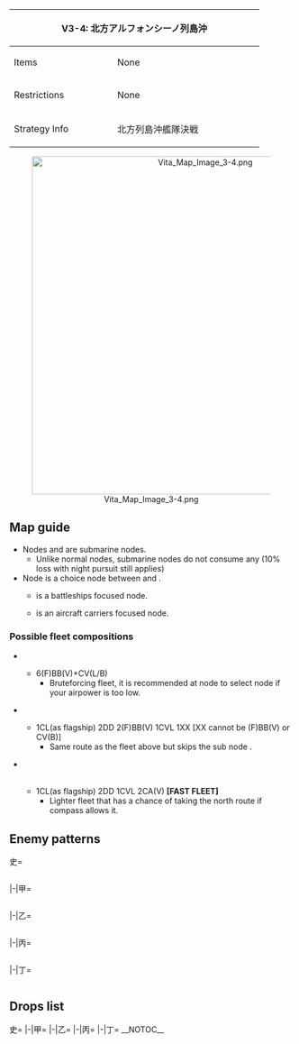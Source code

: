 {| class="article-table" style="width:100%;"
|-
! colspan="2" style="text-align:center;width:70%;" | V3-4: 北方アルフォンシーノ列島沖
| rowspan="3" style="text-align:center;width:30%;" | [[File:Vita Map Banner 3-4.png|400px]]
|-
! Items
| None
|-
! Restrictions
| None
|-
! Strategy Info
|北方列島沖艦隊決戦
|北方海域深部に敵艦隊が集結中の大規模泊地を発見した。<br>我が艦隊の総力を挙げて、同方面の敵艦隊を撃滅せよ！
|}
<center>[[File:Vita Map Image 3-4.png|600px]]</center>
==Map guide==
{{Map/Branching
|id = V3-4
|0 -> A,B =*Have CV(B) + (F)BB(V) ≧ 1 to route to B
*Else, random 50%/50% chance
|B -> D = *Meet any of the following requirements :
**CV(B) + (F)BB(V) ≧ 3
**Do not meet the requirements for E
|B -> E/empty =*Have CV(B) + (F)BB(V) ≦ 2 and meet any of the following requirements:
**CL as flagship and DD ≧ 2
**CL ≧ 1 and DD ≧ 3
**CV(L/B) ≦ 2 (has 50% chance of routing to D instead)
|E/empty -> F,G =*Choice node
|C ->H=*Meet any of the following requirements :
**{{ShipLink|Akitsushima}} in the fleet and DD ≧ 2
**'''Fast fleet''', CVL ≦ 2, CL ≧ 1 and DD ≧ 2
**'''Fast fleet''' and DD ≧ 4
|C ->D =*Do not meet the requirements for H
|D ->E/empty =*Fixed route
}}
*Nodes {{Event/Route|C|red}} and {{Event/Route|D|red}} are submarine nodes.
**Unlike normal nodes, submarine nodes do not consume any {{Ammo}} (10% loss with night pursuit still applies)
*Node {{Event/Route|E|blue}} is a choice node between {{Event/Route|F|red}} and {{Event/Route|G|red}}.
**{{Event/Route|F|red}} is a battleships focused node.
**{{Event/Route|G|red}} is an aircraft carriers focused node.
===Possible fleet compositions===
*{{Event/Route|B|red|D|red|E|blue|F|red|J|red}}<br>{{Event/Route|B|red|D|red|E|blue|G|red|J|red}}
**6(F)BB(V)+CV(L/B)
***Bruteforcing fleet, it is recommended at node {{Event/Route|E|blue}} to select node {{Event/Route|F|red}} if your airpower is too low.
*{{Event/Route|B|red|E|blue|F|red|J|red}}<br>{{Event/Route|B|red|E|blue|G|red|J|red}}
**1CL(as flagship) 2DD 2(F)BB(V) 1CVL 1XX [XX cannot be (F)BB(V) or CV(B)]
***Same route as the fleet above but skips the sub node {{Event/Route|D|red}}.
*{{Event/Route|B|red|E|blue|F|red|J|red}}<br>{{Event/Route|B|red|E|blue|G|red|J|red}}<br>{{Event/Route|A|red|C|red|H|red|I|red|J|red}}
**1CL(as flagship) 2DD 1CVL 2CA(V) '''[FAST FLEET]'''
***Lighter fleet that has a chance of taking the north route if compass allows it.

==Enemy patterns==
<tabber>史=
<div class="scrollable" style="width:800px;max-height:400px;overflow:auto;">
{{Map/Nodes|name=北方哨戒艦隊 A群
|A
|Normal/BaseXP
|{{Formation|Line Ahead}}
|110
|555
|554
|554
|576
|576
|-
|A
|Normal/BaseXP
|{{Formation|Line Ahead}}{{Formation|Double Line}}
|100
|555
|554
|576
|575
|575
|-
}}
{{Map/Nodes|name=北方哨戒艦隊 B群
|B
|Normal/BaseXP
|{{Formation|Line Ahead}}
|140
|555
|554
|576
|575
|575
|534
|-
|B
|Normal/BaseXP
|{{Formation|Line Ahead}}{{Formation|Double Line}}
|130
|555
|554
|575
|575
|575
|534
|-
}}
{{Map/Nodes|name=北方潜水艦隊 I群
|C
|Normal/BaseXP
|{{Formation|Echelon}}
|100
|534
|532
|532
|530
|530
|-
|C
|Normal/BaseXP
|{{Formation|Echelon}}{{Formation|Line Abreast}}
|90
|534
|532
|530
|530
|530
|-
}}
{{Map/Nodes|name=北方潜水艦隊 II群
|D
|Normal/BaseXP
|{{Formation|Echelon}}
|120
|534
|533
|533
|532
|532
|-
|D
|Normal/BaseXP
|{{Formation|Echelon}}{{Formation|Line Abreast}}
|100
|534
|533
|532
|530
|530
|-
}}
{{Map/Nodes|name=北方派遣戦艦部隊
|F
|Normal/BaseXP
|{{Formation|Line Ahead}}
|350
|557
|529
|529
|560
|577
|577
|-
|F
|Normal/BaseXP
|{{Formation|Line Ahead}}
|300
|543
|529
|529
|579
|577
|577
|-
|F
|Normal/BaseXP
|{{Formation|Line Ahead}}
|290
|543
|529
|529
|560
|577
|577
|-
}}
{{Map/Nodes|name=北方派遣任務部隊
|G
|Normal/BaseXP
|{{Formation|Diamond}}
|350
|586
|579
|579
|591
|576
|576
|-
|G
|Normal/BaseXP
|{{Formation|Diamond}}
|320
|585
|579
|579
|591
|576
|576
|-
|G
|Normal/BaseXP
|{{Formation|Diamond}}
|300
|585
|579
|528
|591
|576
|576
|-
|G
|Normal/BaseXP
|{{Formation|Diamond}}
|260
|585
|528
|528
|591
|575
|575
|-
}}
{{Map/Nodes|name=北方巡洋戦隊
|H
|Normal/BaseXP
|{{Formation|Line Ahead}}
|220
|601
|527
|527
|555
|576
|576
|-
|H
|Normal/BaseXP
|{{Formation|Line Ahead}}
|200
|601
|527
|527
|555
|575
|575
|-
|H
|Normal/BaseXP
|{{Formation|Line Ahead}}
|150
|527
|527
|555
|554
|575
|575
|-
}}
{{Map/Nodes|name=北方水上打撃部隊
|I
|Normal/BaseXP
|{{Formation|Line Ahead}}{{Formation|Double Line}}
|200
|529
|529
|527
|555
|576
|576
|-
|I
|Normal/BaseXP
|{{Formation|Line Ahead}}
|190
|529
|527
|527
|555
|575
|575
|-
}}
{{Map/Nodes|name=北方主力艦隊旗艦
|J
|Boss/BaseXP
|{{Formation|Diamond}}
|300
|586
|591
|591
|576
|576
|576
|-
|J
|Boss/BaseXP
|{{Formation|Diamond}}
|260
|585
|591
|591
|576
|575
|575
|-
|J
|Boss/BaseXP
|{{Formation|Diamond}}
|220
|579
|591
|591
|576
|575
|575
|-
|J
|Boss/BaseXP
|{{Formation|Diamond}}
|200
|579
|591
|576
|575
|575
|575
|-
}}
</div> <!-- overflow -->
|-|甲=
<div class="scrollable" style="width:800px;max-height:400px;overflow:auto;">
{{Map/Nodes|name=北方哨戒艦隊 A群
|A
|Normal/BaseXP
|{{Formation|Line Ahead}}{{Formation|Double Line}}
|100
|555
|554
|576
|575
|575
|-
|A
|Normal/BaseXP
|{{Formation|Line Ahead}}{{Formation|Double Line}}
|75
|555
|575
|575
|501
|501
|-
}}
{{Map/Nodes|name=北方哨戒艦隊 B群
|B
|Normal/BaseXP
|{{Formation|Line Ahead}}{{Formation|Double Line}}
|130
|555
|554
|575
|575
|575
|534
|-
|B
|Normal/BaseXP
|{{Formation|Line Ahead}}{{Formation|Double Line}}
|110
|555
|554
|575
|575
|532
|-
}}
{{Map/Nodes|name=北方潜水艦隊 I群
|C
|Normal/BaseXP
|{{Formation|Line Abreast}}
|90
|534
|532
|530
|530
|530
|-
|C
|Normal/BaseXP
|{{Formation|Echelon}}{{Formation|Line Abreast}}
|75
|532
|532
|530
|530
|530
|-
|C
|Normal/BaseXP
|{{Formation|Echelon}}
|60
|532
|530
|530
|530
|530
|-
}}
{{Map/Nodes|name=北方潜水艦隊 II群
|D
|Normal/BaseXP
|{{Formation|Echelon}}{{Formation|Line Abreast}}
|100
|534
|533
|532
|530
|530
|-
|D
|Normal/BaseXP
|{{Formation|Echelon}}{{Formation|Line Abreast}}
|80
|534
|533
|530
|530
|-
}}
{{Map/Nodes|name=北方派遣戦艦部隊
|F
|Normal/BaseXP
|{{Formation|Line Ahead}}
|300
|543
|529
|529
|579
|577
|577
|-
|F
|Normal/BaseXP
|{{Formation|Line Ahead}}
|290
|543
|529
|529
|560
|577
|577
|-
|F
|Normal/BaseXP
|{{Formation|Line Ahead}}
|280
|543
|529
|529
|560
|576
|576
|-
|F
|Normal/BaseXP
|{{Formation|Line Ahead}}{{Formation|Double Line}}
|220
|543
|524
|524
|523
|575
|575
|-
}}
{{Map/Nodes|name=北方派遣任務部隊
|G
|Normal/BaseXP
|{{Formation|Diamond}}
|320
|585
|579
|579
|591
|576
|576
|-
|G
|Normal/BaseXP
|{{Formation|Diamond}}
|300
|585
|579
|528
|591
|576
|576
|-
|G
|Normal/BaseXP
|{{Formation|Diamond}}
|260
|585
|528
|528
|591
|575
|575
|-
|G
|Normal/BaseXP
|{{Formation|Diamond}}
|240
|585
|528
|528
|591
|501
|501
|-
|G
|Normal/BaseXP
|{{Formation|Diamond}}
|200
|585
|525
|525
|519
|501
|501
|-
}}
{{Map/Nodes|name=北方巡洋戦隊
|H
|Normal/BaseXP
|{{Formation|Line Ahead}}
|150
|527
|527
|555
|554
|575
|575
|-
|H
|Normal/BaseXP
|{{Formation|Line Ahead}}{{Formation|Double Line}}
|125
|527
|527
|554
|575
|501
|501
|-
}}
{{Map/Nodes|name=北方水上打撃部隊
|I
|Normal/BaseXP
|{{Formation|Line Ahead}}{{Formation|Double Line}}
|190
|529
|527
|527
|555
|575
|575
|-
|I
|Normal/BaseXP
|{{Formation|Line Ahead}}
|150
|529
|527
|522
|519
|575
|575
|-
}}
{{Map/Nodes|name=北方主力艦隊旗艦
|J
|Boss/BaseXP
|{{Formation|Diamond}}
|220
|579
|591
|591
|576
|575
|575
|-
|J
|Boss/BaseXP
|{{Formation|Diamond}}
|200
|579
|591
|576
|575
|575
|575
|-
|J
|Boss/BaseXP
|{{Formation|Diamond}}
|180
|579
|591
|575
|575
|501
|501
|-
|J
|Boss/BaseXP
|{{Formation|Diamond}}
|170
|579
|591
|575
|501
|501
|501
|-
}}
</div> <!-- overflow -->
|-|乙=
<div class="scrollable" style="width:800px;max-height:400px;overflow:auto;">
{{Map/Nodes|name=北方哨戒艦隊 A群
|A
|Normal/BaseXP
|{{Formation|Line Ahead}}{{Formation|Double Line}}
|75
|555
|575
|575
|501
|501
|-
|A
|Normal/BaseXP
|{{Formation|Line Ahead}}{{Formation|Double Line}}
|70
|555
|575
|501
|501
|501
|-
|A
|Normal/BaseXP
|{{Formation|Double Line}}
|65
|555
|575
|501
|501
|-
}}
{{Map/Nodes|name=北方哨戒艦隊 B群
|B
|Normal/BaseXP
|{{Formation|Line Ahead}}{{Formation|Double Line}}
|110
|555
|554
|575
|575
|532
|-
|B
|Normal/BaseXP
|{{Formation|Line Ahead}}{{Formation|Double Line}}
|85
|555
|575
|501
|501
|530
|-
|B
|Normal/BaseXP
|{{Formation|Line Ahead}}{{Formation|Double Line}}
|70
|519
|575
|501
|501
|501
|-
}}
{{Map/Nodes|name=北方潜水艦隊 I群
|C
|Normal/BaseXP
|{{Formation|Line Abreast}}
|75
|532
|532
|530
|530
|530
|-
|C
|Normal/BaseXP
|{{Formation|Echelon}}{{Formation|Line Abreast}}
|60
|532
|530
|530
|530
|530
|-
|C
|Normal/BaseXP
|{{Formation|Echelon}}
|50
|532
|530
|530
|530
|-
|C
|Normal/BaseXP
|{{Formation|Echelon}}
|40
|532
|530
|530
|-
}}
{{Map/Nodes|name=北方潜水艦隊 II群
|D
|Normal/BaseXP
|{{Formation|Echelon}}{{Formation|Line Abreast}}
|80
|534
|533
|530
|530
|-
|D
|Normal/BaseXP
|{{Formation|Echelon}}
|80
|532
|533
|530
|530
|-
|D
|Normal/BaseXP
|{{Formation|Line Abreast}}
|70
|532
|533
|530
|530
|-
}}
{{Map/Nodes|name=北方派遣戦艦部隊
|F
|Normal/BaseXP
|{{Formation|Line Ahead}}{{Formation|Double Line}}
|220
|543
|524
|524
|523
|575
|575
|-
|F
|Normal/BaseXP
|{{Formation|Double Line}}
|190
|542
|524
|524
|510
|575
|575
|-
|F
|Normal/BaseXP
|{{Formation|Double Line}}
|170
|542
|524
|524
|510
|501
|501
|-
}}
{{Map/Nodes|name=北方派遣任務部隊
|G
|Normal/BaseXP
|{{Formation|Diamond}}
|240
|585
|528
|528
|591
|501
|501
|-
|G
|Normal/BaseXP
|{{Formation|Diamond}}
|200
|585
|525
|525
|519
|501
|501
|-
|G
|Normal/BaseXP
|{{Formation|Diamond}}
|170
|528
|525
|525
|519
|501
|501
|-
|G
|Normal/BaseXP
|{{Formation|Diamond}}
|140
|525
|525
|525
|505
|501
|501
|-
}}
{{Map/Nodes|name=北方巡洋戦隊
|H
|Normal/BaseXP
|{{Formation|Line Ahead}}{{Formation|Double Line}}
|125
|527
|527
|554
|575
|501
|501
|-
|H
|Normal/BaseXP
|{{Formation|Line Ahead}}{{Formation|Double Line}}
|115
|527
|522
|518
|575
|501
|501
|-
|H
|Normal/BaseXP
|{{Formation|Double Line}}
|105
|522
|522
|518
|501
|501
|501
|-
}}
{{Map/Nodes|name=北方水上打撃部隊
|I
|Normal/BaseXP
|{{Formation|Line Ahead}}{{Formation|Double Line}}
|150
|529
|527
|522
|519
|575
|575
|-
|I
|Normal/BaseXP
|{{Formation|Double Line}}
|130
|529
|522
|522
|519
|501
|501
|-
|I
|Normal/BaseXP
|{{Formation|Double Line}}
|120
|529
|522
|522
|505
|501
|501
|-
}}
{{Map/Nodes|name=北方主力艦隊旗艦
|J
|Boss/BaseXP
|{{Formation|Diamond}}
|180
|579
|591
|575
|575
|501
|501
|-
|J
|Boss/BaseXP
|{{Formation|Diamond}}
|170
|579
|591
|575
|501
|501
|501
|-
|J
|Boss/BaseXP
|{{Formation|Diamond}}
|150
|528
|591
|575
|501
|501
|501
|-
|J
|Boss/BaseXP
|{{Formation|Diamond}}
|140
|528
|519
|501
|501
|501
|501
|-
}}
</div> <!-- overflow -->
|-|丙=
<div class="scrollable" style="width:800px;max-height:400px;overflow:auto;">
{{Map/Nodes|name=北方哨戒艦隊 A群
|A
|Normal/BaseXP
|{{Formation|Line Ahead}}{{Formation|Double Line}}
|70
|555
|575
|501
|501
|501
|-
|A
|Normal/BaseXP
|{{Formation|Double Line}}
|65
|555
|575
|501
|501
|-
|A
|Normal/BaseXP
|{{Formation|Double Line}}
|50
|575
|501
|501
|501
|-
}}
{{Map/Nodes|name=北方哨戒艦隊 B群
|B
|Normal/BaseXP
|{{Formation|Line Ahead}}{{Formation|Double Line}}
|85
|555
|575
|501
|501
|530
|-
|B
|Normal/BaseXP
|{{Formation|Line Ahead}}{{Formation|Double Line}}
|70
|519
|575
|501
|501
|501
|-
}}
{{Map/Nodes|name=北方潜水艦隊 I群
|C
|Normal/BaseXP
|{{Formation|Line Abreast}}
|60
|532
|530
|530
|530
|530
|-
|C
|Normal/BaseXP
|{{Formation|Echelon}}
|50
|532
|530
|530
|530
|-
|C
|Normal/BaseXP
|{{Formation|Echelon}}
|40
|532
|530
|530
|-
}}
{{Map/Nodes|name=北方潜水艦隊 II群
|D
|Normal/BaseXP
|{{Formation|Echelon}}
|80
|532
|533
|530
|530
|-
|D
|Normal/BaseXP
|{{Formation|Line Abreast}}
|70
|532
|533
|530
|530
|-
|D
|Normal/BaseXP
|{{Formation|Echelon}}
|50
|532
|530
|530
|530
|-
|D
|Normal/BaseXP
|{{Formation|Echelon}}
|40
|532
|530
|530
|-
}}
{{Map/Nodes|name=北方派遣戦艦部隊
|F
|Normal/BaseXP
|{{Formation|Double Line}}
|190
|542
|524
|524
|510
|575
|575
|-
|F
|Normal/BaseXP
|{{Formation|Double Line}}
|170
|542
|524
|524
|510
|501
|501
|-
|F
|Normal/BaseXP
|{{Formation|Double Line}}
|150
|542
|524
|524
|501
|501
|-
}}
{{Map/Nodes|name=北方派遣任務部隊
|G
|Normal/BaseXP
|{{Formation|Diamond}}
|170
|528
|525
|525
|519
|501
|501
|-
|G
|Normal/BaseXP
|{{Formation|Diamond}}
|140
|525
|525
|525
|505
|501
|501
|-
|G
|Normal/BaseXP
|{{Formation|Diamond}}
|120
|525
|525
|505
|501
|501
|-
}}
{{Map/Nodes|name=北方巡洋戦隊
|H
|Normal/BaseXP
|{{Formation|Line Ahead}}{{Formation|Double Line}}
|115
|527
|522
|518
|575
|501
|501
|-
|H
|Normal/BaseXP
|{{Formation|Double Line}}
|105
|522
|522
|518
|501
|501
|501
|-
|H
|Normal/BaseXP
|{{Formation|Double Line}}
|100
|522
|522
|505
|501
|501
|501
|-
}}
{{Map/Nodes|name=北方水上打撃部隊
|I
|Normal/BaseXP
|{{Formation|Double Line}}
|130
|529
|522
|522
|519
|501
|501
|-
|I
|Normal/BaseXP
|{{Formation|Double Line}}
|120
|529
|522
|522
|505
|501
|501
|-
|I
|Normal/BaseXP
|{{Formation|Double Line}}
|100
|524
|522
|522
|501
|501
|-
}}
{{Map/Nodes|name=北方主力艦隊旗艦
|J
|Boss/BaseXP
|{{Formation|Diamond}}
|150
|528
|591
|575
|501
|501
|501
|-
|J
|Boss/BaseXP
|{{Formation|Diamond}}
|140
|528
|519
|501
|501
|501
|501
|-
|J
|Boss/BaseXP
|{{Formation|Diamond}}
|120
|528
|518
|501
|501
|501
|-
}}
</div> <!-- overflow -->
|-|丁=
<div class="scrollable" style="width:800px;max-height:400px;overflow:auto;">
{{Map/Nodes|name=北方哨戒艦隊 A群
|A
|Normal/BaseXP
|{{Formation|Double Line}}
|65
|555
|575
|501
|501
|-
|A
|Normal/BaseXP
|{{Formation|Double Line}}
|50
|575
|501
|501
|501
|-
}}
{{Map/Nodes|name=北方哨戒艦隊 B群
|B
|Normal/BaseXP
|{{Formation|Line Ahead}}{{Formation|Double Line}}
|70
|519
|575
|501
|501
|501
|-
}}
{{Map/Nodes|name=北方潜水艦隊 I群
|C
|Normal/BaseXP
|{{Formation|Echelon}}
|50
|532
|530
|530
|530
|-
|C
|Normal/BaseXP
|{{Formation|Echelon}}
|40
|532
|530
|530
|-
}}
{{Map/Nodes|name=北方潜水艦隊 II群
|D
|Normal/BaseXP
|{{Formation|Echelon}}
|50
|532
|530
|530
|530
|-
|D
|Normal/BaseXP
|{{Formation|Echelon}}
|40
|532
|530
|530
|-
}}
{{Map/Nodes|name=北方派遣戦艦部隊
|F
|Normal/BaseXP
|{{Formation|Double Line}}
|170
|542
|524
|524
|510
|501
|501
|-
|F
|Normal/BaseXP
|{{Formation|Double Line}}
|150
|542
|524
|524
|501
|501
|-
}}
{{Map/Nodes|name=北方派遣任務部隊
|G
|Normal/BaseXP
|{{Formation|Diamond}}
|140
|525
|525
|525
|505
|501
|501
|-
|G
|Normal/BaseXP
|{{Formation|Diamond}}
|120
|525
|525
|505
|501
|501
|-
}}
{{Map/Nodes|name=北方巡洋戦隊
|H
|Normal/BaseXP
|{{Formation|Double Line}}
|105
|522
|522
|518
|501
|501
|501
|-
|H
|Normal/BaseXP
|{{Formation|Double Line}}
|100
|522
|522
|505
|501
|501
|501
|-
}}
{{Map/Nodes|name=北方水上打撃部隊
|I
|Normal/BaseXP
|{{Formation|Double Line}}
|120
|529
|522
|522
|505
|501
|501
|-
|I
|Normal/BaseXP
|{{Formation|Double Line}}
|100
|524
|522
|522
|501
|501
|-
}}
{{Map/Nodes|name=北方主力艦隊旗艦
|J
|Boss/BaseXP
|{{Formation|Diamond}}
|140
|528
|519
|501
|501
|501
|501
|-
|J
|Boss/BaseXP
|{{Formation|Diamond}}
|120
|528
|518
|501
|501
|501
|-
}}
</div> <!-- overflow -->
</tabber>

==Drops list==
<tabber>史=
{{Map/Drops
|regular = true
|no_legend = true
|filter_button = true
|nodes =  A, B, C, D, F, G, H, I, J
|boss = J
|{{ShipFrom|137}} : G, I, J
|{{ShipFrom|114}} : G, I, J
|{{ShipFrom|133}} : F, G, I, J
|{{ShipFrom|75}} : F, G, I, J
|{{ShipFrom|92}} : F, G, I, J
|{{ShipFrom|76}} : F, G, I, J
|{{ShipFrom|63}} : F, G, I, J
|{{ShipFrom|64}} : F, G, I, J
|{{ShipFrom|22}} : F, G, I,
|{{ShipFrom|100}} : F, G, I, J
|{{ShipFrom|101}} : F, G, I, J
|{{ShipFrom|38}} : F, G, I,
|{{ShipFrom|40}} : C, D, F, G, H, I, J
|{{ShipFrom|41}} : C, D, F, G, H, I, J
|{{ShipFrom|49}} : A, B, C, D, F, G, H, I, J
|{{ShipFrom|9}} : F, G, H, I,
|{{ShipFrom|13}} : F, G, H, I,
|{{ShipFrom|18}} : A, B, C, D, F, G, H, I, J
|{{ShipFrom|34}} : C, D, F, G, H, I,
|{{ShipFrom|35}} : C, D, F, G, H, I, J
|{{ShipFrom|36}} : C, D, F, G, H, I,
|{{ShipFrom|37}} : C, D, F, G, H, I,
|{{ShipFrom|15}} : C, D, F, G, H, I, J
|{{ShipFrom|16}} : B, C, D, F, G, H, I, J
|{{ShipFrom|10}} : B, C, D, F, G, H, I, J
|{{ShipFrom|32}} : B, C, D, F, G, H, I, J
|{{ShipFrom|12}} : A, B, C, D, F, G, H, I, J
|{{ShipFrom|33}} : A, B, C, D, F, G, H, I, J
|{{ShipFrom|14}} : A, B, C, D, F, G, H, I, J
|{{ShipFrom|140}} : J
|{{ShipFrom|138}} : J
|{{ShipFrom|90}} : J
|{{ShipFrom|163}} : J
|{{ShipFrom|50}} : J
|{{ShipFrom|132}} : J
|{{ShipFrom|135}} : J
|{{ShipFrom|77}} : J
|{{ShipFrom|87}} : J
|{{ShipFrom|26}} : J
|{{ShipFrom|27}} : J
|{{ShipFrom|102}} : J
|{{ShipFrom|103}} : J
|{{ShipFrom|46}} : J
}}
|-|甲=
{{Map/Drops
|regular = true
|no_legend = true
|filter_button = true
|nodes =  A, B, C, D, F, G, H, I, J
|boss = J
|{{ShipFrom|137}} : G, I, J
|{{ShipFrom|114}} : G, I, J
|{{ShipFrom|133}} : G, I, J
|{{ShipFrom|75}} : F, G, I, J
|{{ShipFrom|92}} : F, G, I, J
|{{ShipFrom|76}} : F, G, I, J
|{{ShipFrom|63}} : F, G, I, J
|{{ShipFrom|64}} : F, G, I, J
|{{ShipFrom|22}} : F, G, I,
|{{ShipFrom|100}} : F, G, I, J
|{{ShipFrom|101}} : F, G, I, J
|{{ShipFrom|38}} : F, G, H, I,
|{{ShipFrom|40}} : B, C, D, F, G, H, I, J
|{{ShipFrom|41}} : B, C, D, F, G, H, I, J
|{{ShipFrom|49}} : A, B, C, D, F, G, H, I, J
|{{ShipFrom|9}} : C, D, F, G, H, I,
|{{ShipFrom|13}} : C, D, F, G, H, I,
|{{ShipFrom|18}} : A, B, C, D, F, G, H, I, J
|{{ShipFrom|34}} : C, D, F, G, H, I,
|{{ShipFrom|35}} : C, D, F, G, H, I, J
|{{ShipFrom|36}} : C, D, F, G, H, I,
|{{ShipFrom|37}} : B, C, D, F, G, H, I,
|{{ShipFrom|15}} : B, C, D, F, G, H, I, J
|{{ShipFrom|16}} : A, B, C, D, F, G, H, I, J
|{{ShipFrom|10}} : A, B, C, D, F, G, H, I, J
|{{ShipFrom|32}} : A, B, C, D, F, G, H, I, J
|{{ShipFrom|12}} : A, B, C, D, F, G, H, I, J
|{{ShipFrom|33}} : A, B, C, D, F, G, H, I, J
|{{ShipFrom|14}} : A, B, C, D, F, G, H, I, J
|{{ShipFrom|138}} : J
|{{ShipFrom|90}} : J
|{{ShipFrom|163}} : J
|{{ShipFrom|50}} : J
|{{ShipFrom|132}} : J
|{{ShipFrom|135}} : J
|{{ShipFrom|77}} : J
|{{ShipFrom|87}} : J
|{{ShipFrom|26}} : J
|{{ShipFrom|27}} : J
|{{ShipFrom|102}} : J
|{{ShipFrom|103}} : J
|{{ShipFrom|46}} : J
}}
|-|乙=
{{Map/Drops
|regular = true
|no_legend = true
|filter_button = true
|nodes =  A, B, C, D, F, G, H, I, J
|boss = J
|{{ShipFrom|137}} : J
|{{ShipFrom|114}} : G, I, J
|{{ShipFrom|133}} : G, I, J
|{{ShipFrom|75}} : G, I, J
|{{ShipFrom|92}} : G, I, J
|{{ShipFrom|76}} : G, I, J
|{{ShipFrom|63}} : F, G, I, J
|{{ShipFrom|64}} : F, G, I, J
|{{ShipFrom|22}} : F, G, H, I,
|{{ShipFrom|100}} : F, G, H, I, J
|{{ShipFrom|101}} : F, G, H, I, J
|{{ShipFrom|38}} : F, G, H, I,
|{{ShipFrom|40}} : A, B, C, D, F, G, H, I, J
|{{ShipFrom|41}} : A, B, C, D, F, G, H, I, J
|{{ShipFrom|49}} : A, B, C, D, F, G, H, I, J
|{{ShipFrom|9}} : C, D, F, G, H, I,
|{{ShipFrom|13}} : C, D, F, G, H, I,
|{{ShipFrom|18}} : A, B, C, D, F, G, H, I, J
|{{ShipFrom|34}} : C, D, F, G, H, I,
|{{ShipFrom|35}} : A, B, C, D, F, G, H, I, J
|{{ShipFrom|36}} : A, B, C, D, F, G, H, I,
|{{ShipFrom|37}} : A, B, C, D, F, G, H, I,
|{{ShipFrom|15}} : A, B, C, D, F, G, H, I, J
|{{ShipFrom|16}} : A, B, C, D, F, G, H, I, J
|{{ShipFrom|10}} : A, B, C, D, F, G, H, I, J
|{{ShipFrom|32}} : A, B, C, D, F, G, H, I, J
|{{ShipFrom|12}} : A, B, C, D, F, G, H, I, J
|{{ShipFrom|33}} : A, B, C, D, F, G, H, I, J
|{{ShipFrom|14}} : A, B, C, D, F, G, H, I, J
|{{ShipFrom|90}} : J
|{{ShipFrom|163}} : J
|{{ShipFrom|50}} : J
|{{ShipFrom|132}} : J
|{{ShipFrom|135}} : J
|{{ShipFrom|77}} : J
|{{ShipFrom|87}} : J
|{{ShipFrom|26}} : J
|{{ShipFrom|27}} : J
|{{ShipFrom|102}} : J
|{{ShipFrom|103}} : J
|{{ShipFrom|46}} : J
}}
|-|丙=
{{Map/Drops
|regular = true
|no_legend = true
|filter_button = true
|nodes =  A, B, C, D, F, G, H, I, J
|boss = J
|{{ShipFrom|114}} : J
|{{ShipFrom|133}} : J
|{{ShipFrom|75}} : G, I, J
|{{ShipFrom|92}} : G, I, J
|{{ShipFrom|76}} : G, I, J
|{{ShipFrom|63}} : G, I, J
|{{ShipFrom|64}} : G, H, I, J
|{{ShipFrom|22}} : F, G, H, I,
|{{ShipFrom|100}} : F, G, H, I, J
|{{ShipFrom|101}} : F, G, H, I, J
|{{ShipFrom|38}} : F, G, H, I,
|{{ShipFrom|40}} : A, B, C, D, F, G, H, I, J
|{{ShipFrom|41}} : A, B, C, D, F, G, H, I, J
|{{ShipFrom|49}} : A, B, C, D, F, G, H, I, J
|{{ShipFrom|9}} : C, D, F, G, H, I,
|{{ShipFrom|13}} : C, D, F, G, H, I,
|{{ShipFrom|18}} : A, B, C, D, F, G, H, I, J
|{{ShipFrom|34}} : C, D, F, G, H, I,
|{{ShipFrom|35}} : A, B, C, D, F, G, H, I, J
|{{ShipFrom|36}} : A, B, C, D, F, G, H, I,
|{{ShipFrom|37}} : A, B, C, D, F, G, H, I,
|{{ShipFrom|15}} : A, B, C, D, F, G, H, I, J
|{{ShipFrom|16}} : A, B, C, D, F, G, H, I, J
|{{ShipFrom|10}} : A, B, C, D, F, G, H, I, J
|{{ShipFrom|32}} : A, B, C, D, F, G, H, I, J
|{{ShipFrom|12}} : A, B, C, D, F, G, H, I, J
|{{ShipFrom|33}} : A, B, C, D, F, G, H, I, J
|{{ShipFrom|14}} : A, B, C, D, F, G, H, I, J
|{{ShipFrom|90}} : J
|{{ShipFrom|163}} : J
|{{ShipFrom|50}} : J
|{{ShipFrom|132}} : J
|{{ShipFrom|135}} : J
|{{ShipFrom|77}} : J
|{{ShipFrom|87}} : J
|{{ShipFrom|26}} : J
|{{ShipFrom|27}} : J
|{{ShipFrom|102}} : J
|{{ShipFrom|103}} : J
|{{ShipFrom|46}} : J
}}
|-|丁=
{{Map/Drops
|regular = true
|no_legend = true
|filter_button = true
|nodes =  A, B, C, D, F, G, H, I, J
|boss = J
|{{ShipFrom|114}} : J
|{{ShipFrom|133}} : J
|{{ShipFrom|75}} : J
|{{ShipFrom|92}} : G, I, J
|{{ShipFrom|76}} : G, I, J
|{{ShipFrom|63}} : G, I, J
|{{ShipFrom|64}} : G, H, I, J
|{{ShipFrom|22}} : G, H, I,
|{{ShipFrom|100}} : F, G, H, I, J
|{{ShipFrom|101}} : F, G, H, I, J
|{{ShipFrom|38}} : F, G, H, I,
|{{ShipFrom|40}} : A, B, C, D, F, G, H, I, J
|{{ShipFrom|41}} : A, B, C, D, F, G, H, I, J
|{{ShipFrom|49}} : A, B, C, D, F, G, H, I, J
|{{ShipFrom|9}} : C, D, F, G, H, I,
|{{ShipFrom|13}} : C, D, F, G, H, I,
|{{ShipFrom|18}} : A, B, C, D, F, G, H, I, J
|{{ShipFrom|34}} : C, D, F, G, H, I,
|{{ShipFrom|35}} : A, B, C, D, F, G, H, I, J
|{{ShipFrom|36}} : A, B, C, D, F, G, H, I,
|{{ShipFrom|37}} : A, B, C, D, F, G, H, I,
|{{ShipFrom|15}} : A, B, C, D, F, G, H, I, J
|{{ShipFrom|16}} : A, B, C, D, F, G, H, I, J
|{{ShipFrom|10}} : A, B, C, D, F, G, H, I, J
|{{ShipFrom|32}} : A, B, C, D, F, G, H, I, J
|{{ShipFrom|12}} : A, B, C, D, F, G, H, I, J
|{{ShipFrom|33}} : A, B, C, D, F, G, H, I, J
|{{ShipFrom|14}} : A, B, C, D, F, G, H, I, J
|{{ShipFrom|163}} : J
|{{ShipFrom|50}} : J
|{{ShipFrom|132}} : J
|{{ShipFrom|135}} : J
|{{ShipFrom|77}} : J
|{{ShipFrom|87}} : J
|{{ShipFrom|26}} : J
|{{ShipFrom|27}} : J
|{{ShipFrom|102}} : J
|{{ShipFrom|103}} : J
|{{ShipFrom|46}} : J
}}
</tabber>
__NOTOC__